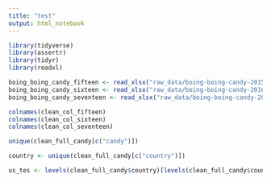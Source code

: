 ```yaml
---
title: "test"
output: html_notebook
---
```


```r
library(tidyverse)
library(assertr)
library(tidyr)
library(readxl)
```

```r
boing_boing_candy_fifteen <- read_xlsx("raw_data/boing-boing-candy-2015.xlsx")
boing_boing_candy_sixteen <- read_xlsx("raw_data/boing-boing-candy-2016.xlsx")
boing_boing_candy_seventeen <- read_xlsx("raw_data/boing-boing-candy-2017.xlsx")

```

```r
colnames(clean_col_fifteen)
colnames(clean_col_sixteen)
colnames(clean_col_seventeen)

```

```r
unique(clean_full_candy[c("candy")])
```

```r
country <- unique(clean_full_candy[c("country")])
```

```r
us_tes <- levels(clean_full_candy$country)[levels(clean_full_candy$country) %in% c("us", "Us", "US")] <- "USA"
```


